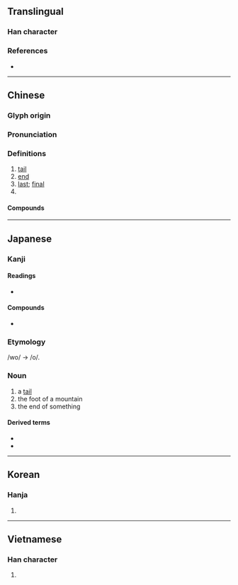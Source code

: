 {{character info/new}}
==Translingual==

===Han character===
{{Han char|rn=44|rad=尸|as=04|sn=7|four=77214|canj=SHQU|ids=⿸尸毛}}

===References===
* {{Han ref|kx=0300.160|dkj=07650|dj=0596.120|hdz=20966.160|uh=5C3E|ud=23614|bh=A7C0|bd=42944}}

----

==Chinese==
{{zh-forms}}

===Glyph origin===
{{Han etym}}

===Pronunciation===
{{zh-pron
|m=wěi,yǐ,2nb=colloquial variant
|c=mei5
|g=ui3
|h=pfs=mî
|j=vei2
|md=muōi
|mn=zz,yl,tn,kh,tc:bóe/xm,tp,hc,mg:bé/qz,lk,sx,km,hc:bér/bí
|mn_note=bóe/bé/bér - vernacular; bí - literary
|mn-t=bhuê2
|w=3vi,3mi,3nyi
|x=uei3
|mc=y
|oc=y
|ma=Zh-wei.ogg
|cat=n,a,cls
}}

===Definitions===
{{zh-hanzi}}

# [[tail]]
# [[end]]
# [[last]]; [[final]]
# {{zh-classifier|[[fish]]|cat=1}}

====Compounds====
{{zh-der|三梢末尾|九尾狐|九尾龜|乞憐搖尾|二尾子|交尾|依頭順尾|做尾巴|儘落尾|割尾巴|劍尾魚|卷尾猴|吊車尾|吳頭楚尾|壓尾|大尾|夾著尾巴|契尾|婪尾酒|孳尾|寬尾鳳蝶|少頭無尾|尾大不掉|尾大難掉|尾巴|尾擊|尾數|尾椎|尾椎骨|尾欠|尾款|尾毛|尾牙|尾生|尾生之信|尾生抱柱|尾端|尾索動物|尾翼|尾聲|尾迓|尾追|尾閭|尾隨|尾音|尾骨|尾鰭|履尾|履虎尾|巷尾街頭|年尾|彗尾|後尾|後尾兒|從頭到尾|從頭至尾|徹頭徹尾|徹首徹尾|打尾|扯尾巴|扯牛尾巴|押尾|拖尾巴|掃尾|掐頭去尾|排尾|提頭知尾|揪尾巴|搖尾|搖尾乞憐|搖尾求食|搖頭擺尾|擺尾|擺尾搖頭|收尾|斷尾雄雞|曆尾|曳尾塗中|曳尾泥塗|月尾|有頭有尾|有頭無尾|有首尾|末尾|末尾三梢|末尾三稍|松尾芭蕉|栗尾|楚尾吳頭|榜尾|沒甚首尾|涎尾|滬尾|無尾熊|無尾目|無頭無尾|焦尾|焦尾琴|煞尾|燒尾|燕尾|燕尾服|牘尾|狐濡尾|狐狸尾巴|狗尾續貂|狗尾草|狗續貂尾|狼尾草|瑣尾流離|田尾鄉|畏頭畏尾|畏首畏尾|留尾巴|白尾鷲|眉尖眼尾|眉尾相結|箕尾|紅尾伯勞|結尾|纓尾目|翹尾巴|臘尾|舉尾蟲|船尾|莠狗尾草|藏頭露尾|虎尾春冰|虎尾鎮|虎頭蛇尾|虎頭鼠尾|蠆尾|蠶頭燕尾|街頭巷尾|街頭市尾|詞尾|豹尾班|豹尾車|貓尾紅|赬尾|跋胡疐尾|跑蹄剪尾|跟尾兒|踏狗尾|踹狗尾|蹈虎尾|車尾|追隨驥尾|連頭帶尾|道頭會尾|道頭知尾|銀鉤蠆尾|銜尾|銜尾相隨|長尾巴|長尾猴|長尾雞|長尾鮫|開尾韻|闌尾|闌尾炎|附驥之尾|附驥尾|雄雞斷尾|雉尾小生|雉尾扇|雙尾蠍|雞尾酒|雞尾酒會|露尾巴|露尾藏頭|韻尾|響尾蛇|頭尾|颱風尾|首尾|首尾一貫|首尾乖互|首尾兩端|首尾共濟|首尾受敵|首尾夾攻|首尾狼狽|首尾相應|首尾相援|首尾相救|首尾相繼|首尾相衛|首尾相赴|首尾相連|首尾貫通|馬尾|馬尾巴|馬尾松|馬尾港|馬尾藻|騎箕尾|魚尾|魚尾紋|魴魚赬尾|鰓尾類|鳥尾花|鳳尾草|鳳尾香羅|鳶尾|鴟尾|鶉尾|麈尾|黃貓黑尾|龍尾硯|龍尾車|龍尾道|龍頭蛇尾}}

----

==Japanese==

===Kanji===
{{ja-kanji|grade=c|rs=尸04}}

====Readings====
* {{ja-readings|goon=[[み]] (mi)|kanon=[[び]] (bi)|kun=[[お]] (o)}}

====Compounds====
* {{ja-r|尻尾|しっぽ|gloss=[[tail]]}}

===Etymology===
/wo/ → /o/.

===Noun===
{{ja-noun|お|hhira=を}}

# a [[tail]]
# the foot of a mountain
# the end of something

====Derived terms====
* {{ja-r|尾ろ|おろ}}
* {{ja-r|尻尾|しっぽ}}

----

==Korean==

===Hanja===
{{ko-hanja|hangeul=[[미]]|rv=mi|mr=mi}}

# {{defn|lang=ko|sort=尸04}}

----

==Vietnamese==

===Han character===
{{vi-hantu|[[vĩ]], [[vãi]], [[vả]], [[vã]], [[vải]], [[nhân]]|rs=尸04}}

# {{defn|lang=vi|sort=尸04}}